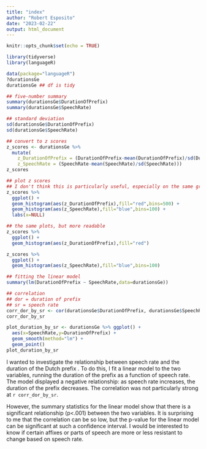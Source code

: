 ```yaml
---
title: "index"
author: "Robert Esposito"
date: "2023-02-22"
output: html_document
---
```


```r
knitr::opts_chunk$set(echo = TRUE)
```

```r
library(tidyverse)
library(languageR)
```

```r
data(package="languageR")
?durationsGe
durationsGe ## df is tidy
```

```r
## five-number summary
summary(durationsGe$DurationOfPrefix)
summary(durationsGe$SpeechRate)

## standard deviation
sd(durationsGe$DurationOfPrefix)
sd(durationsGe$SpeechRate)

## convert to z scores
z_scores <- durationsGe %>%
  mutate(
    z_DurationOfPrefix = (DurationOfPrefix-mean(DurationOfPrefix)/sd(DurationOfPrefix)),
    z_SpeechRate = (SpeechRate-mean(SpeechRate)/sd(SpeechRate)))
z_scores

## plot z scores
## I don't think this is particularly useful, especially on the same graph, since I'm looking at two continuous variables and I'm not looking at a group
z_scores %>% 
  ggplot() +
  geom_histogram(aes(z_DurationOfPrefix),fill="red",bins=500) +
  geom_histogram(aes(z_SpeechRate),fill="blue",bins=100) +
  labs(x=NULL)

## the same plots, but more readable
z_scores %>% 
  ggplot() +
  geom_histogram(aes(z_DurationOfPrefix),fill="red")

z_scores %>% 
  ggplot() +
  geom_histogram(aes(z_SpeechRate),fill="blue",bins=100)
```

```r
## fitting the linear model
summary(lm(DurationOfPrefix ~ SpeechRate,data=durationsGe))

## correlation
## dor = duration of prefix
## sr = speech rate
corr_dor_by_sr <- cor(durationsGe$DurationOfPrefix, durationsGe$SpeechRate)
corr_dor_by_sr
```

```r
plot_duration_by_sr <- durationsGe %>% ggplot() +
  aes(x=SpeechRate,y=DurationOfPrefix) +
  geom_smooth(method="lm") +
  geom_point()
plot_duration_by_sr
```

I wanted to investigate the relationship between speech rate and the duration of the Dutch prefix <ge->. To do this, I fit a linear model to the two variables, running the duration of the prefix as a function of speech rate. The model displayed a negative relationship: as speech rate increases, the duration of the prefix decreases. The correlation was not particularly strong at `r corr_dor_by_sr`. 

However, the summary statistics for the linear model show that there is a significant relationship (p<.001) between the two variables. It is surprising to me that the correlation can be so low, but the p-value for the linear model can be significant at such a confidence interval. I would be interested to know if certain affixes or parts of speech are more or less resistant to change based on speech rate.